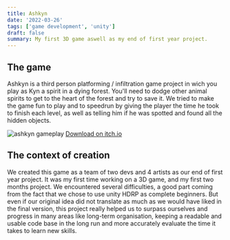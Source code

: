 ```yaml
---
title: Ashkyn
date: '2022-03-26'
tags: ['game development', 'unity']
draft: false
summary: My first 3D game aswell as my end of first year project.
---
```


## The game

Ashkyn is a third person platforming / infiltration game project in wich you play as Kyn a spirit in a dying forest. You'll need to dodge other animal spirits to get to the heart of the forest and try to save it. We tried to make the game fun to play and to speedrun by giving the player the time he took to finish each level, as well as telling him if he was spotted and found all the hidden objects.

<Image
  alt="ashkyn gameplay"
  src="/static/images/games/ashkynGameplay.png"
  width={1280}
  height={720}
/>
<a href="https://yann2bis.itch.io/ashkyn" target="_blank" rel="noopener noreferrer">
  Download on itch.io
</a>

## The context of creation

We created this game as a team of two devs and 4 artists as our end of first year project. It was my first time working on a 3D game, and my first two months project. We encountered several difficulties, a good part coming from the fact that we chose to use unity HDRP as complete beginners. But even if our original idea did not translate as much as we would have liked in the final version, this project really helped us to surpass ourselves and progress in many areas like long-term organisation, keeping a readable and usable code base in the long run and more accurately evaluate the time it takes to learn new skills.
